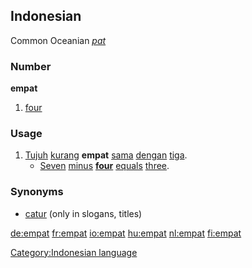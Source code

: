 ==Indonesian==
Common Oceanian ''[[pat]]''
===Number===
'''empat'''

# [[four]]

===Usage===
# [[tujuh|Tujuh]] [[kurang]] '''empat''' [[sama]] [[dengan]] [[tiga]].
#* [[seven|Seven]] [[minus]] '''[[four]]''' [[equal]]s [[three]].

===Synonyms===
* [[catur]] (only in slogans, titles)

[[Category:Indonesian language]]

[[de:empat]]
[[fr:empat]]
[[io:empat]]
[[hu:empat]]
[[nl:empat]]
[[fi:empat]]